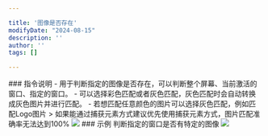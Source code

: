```yaml
---

title: '图像是否存在'
modifyDate: "2024-08-15"
description: ''
author: ''
tags: []

---
```





<DocsLayout title={frontmatter.title} modifyDate={frontmatter.modifyDate}>
    ### 指令说明
    - 用于判断指定的图像是否存在，可以判断整个屏幕、当前激活的窗口、指定的窗口。
    - 可以选择彩色匹配或者灰色匹配，灰色匹配时会自动转换成灰色图片并进行匹配。
    - 若想匹配任意颜色的图片可以选择灰色匹配，例如匹配Logo图片
    > 如果能通过捕获元素方式建议优先使用捕获元素方式，图片匹配准确率无法达到100%
    <Image src="/ins/if-picture.png"/>
    ### 示例
    判断指定的窗口是否有特定的图像
    <Image src="/ins/if-picture-exist.png"/>
</DocsLayout>

